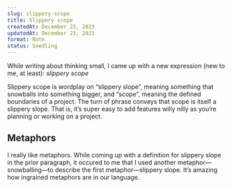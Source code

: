 ```yaml
---
slug: slippery-scope
title: Slippery scope
createdAt: December 23, 2023
updatedAt: December 23, 2023
format: Note
status: Seedling
---
```


While writing about <Link href="/think-small" target="_blank">thinking small</Link>, I came up with a new expression (new to me, at least): _slippery scope_

Slippery scope is wordplay on “slippery slope”, meaning something that snowballs into something bigger, and “scope”, meaning the defined boundaries of a project. The turn of phrase conveys that scope is itself a slippery slope. That is, it’s super easy to add features willy nilly as you’re planning or working on a project.

## Metaphors

I really like metaphors. While coming up with a definition for slippery slope in the prior paragraph, it occured to me that I used another metaphor—snowballing—to describe the first metaphor—slippery slope. It’s amazing how ingrained metaphors are in our language.
